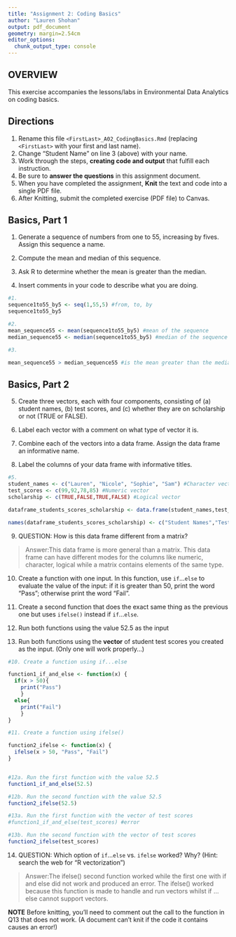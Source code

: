 ```yaml
---
title: "Assignment 2: Coding Basics"
author: "Lauren Shohan"
output: pdf_document
geometry: margin=2.54cm
editor_options: 
  chunk_output_type: console
---
```


## OVERVIEW

This exercise accompanies the lessons/labs in Environmental Data Analytics on coding basics.

## Directions

1.  Rename this file `<FirstLast>_A02_CodingBasics.Rmd` (replacing `<FirstLast>` with your first and last name).
2.  Change "Student Name" on line 3 (above) with your name.
3.  Work through the steps, **creating code and output** that fulfill each instruction.
4.  Be sure to **answer the questions** in this assignment document.
5.  When you have completed the assignment, **Knit** the text and code into a single PDF file.
6.  After Knitting, submit the completed exercise (PDF file) to Canvas.

## Basics, Part 1

1.  Generate a sequence of numbers from one to 55, increasing by fives. Assign this sequence a name.

2.  Compute the mean and median of this sequence.

3.  Ask R to determine whether the mean is greater than the median.

4.  Insert comments in your code to describe what you are doing.

```r
#1. 
sequence1to55_by5 <- seq(1,55,5) #from, to, by
sequence1to55_by5

#2. 
mean_sequence55 <- mean(sequence1to55_by5) #mean of the sequence
median_sequence55 <- median(sequence1to55_by5) #median of the sequence

#3. 

mean_sequence55 > median_sequence55 #is the mean greater than the median

```

## Basics, Part 2

5.  Create three vectors, each with four components, consisting of (a) student names, (b) test scores, and (c) whether they are on scholarship or not (TRUE or FALSE).

6.  Label each vector with a comment on what type of vector it is.

7.  Combine each of the vectors into a data frame. Assign the data frame an informative name.

8.  Label the columns of your data frame with informative titles.

```r
#5.
student_names <- c("Lauren", "Nicole", "Sophie", "Sam") #Character vector
test_scores <- c(99,92,78,85) #Numeric vector 
scholarship <- c(TRUE,FALSE,TRUE,FALSE) #Logical vector 

dataframe_students_scores_scholarship <- data.frame(student_names,test_scores,scholarship)

names(dataframe_students_scores_scholarship) <- c("Student Names","Test Scores","Scholarship")

```

9.  QUESTION: How is this data frame different from a matrix?

> Answer:This data frame is more general than a matrix. This data frame can have different modes for the columns like numeric, character, logical while a matrix contains elements of the same type.

10. Create a function with one input. In this function, use `if`...`else` to evaluate the value of the input: if it is greater than 50, print the word "Pass"; otherwise print the word "Fail". 

11. Create a second function that does the exact same thing as the previous one but uses `ifelse()` instead if `if`...`else `. 

12. Run both functions using the value 52.5 as the input

13. Run both functions using the **vector** of student test scores you created as the input. (Only one will work properly...)

```r
#10. Create a function using if...else

function1_if_and_else <- function(x) {
  if(x > 50){
    print("Pass")
    }
  else{
    print("Fail")
    }
}

#11. Create a function using ifelse()

function2_ifelse <- function(x) {
  ifelse(x > 50, "Pass", "Fail")
}


#12a. Run the first function with the value 52.5
function1_if_and_else(52.5)

#12b. Run the second function with the value 52.5
function2_ifelse(52.5)

#13a. Run the first function with the vector of test scores
#function1_if_and_else(test_scores) #error 

#13b. Run the second function with the vector of test scores
function2_ifelse(test_scores)
```

14. QUESTION: Which option of `if`...`else` vs. `ifelse` worked? Why? (Hint: search the web for "R vectorization")

> Answer:The ifelse() second function worked while the first one with if and else did not work and produced an error. The ifelse() worked because this function is made to handle and run vectors whilst if ... else cannot support vectors. 


**NOTE** Before knitting, you'll need to comment out the call to the function in Q13 that does not work. (A document can't knit if the code it contains causes an error!)